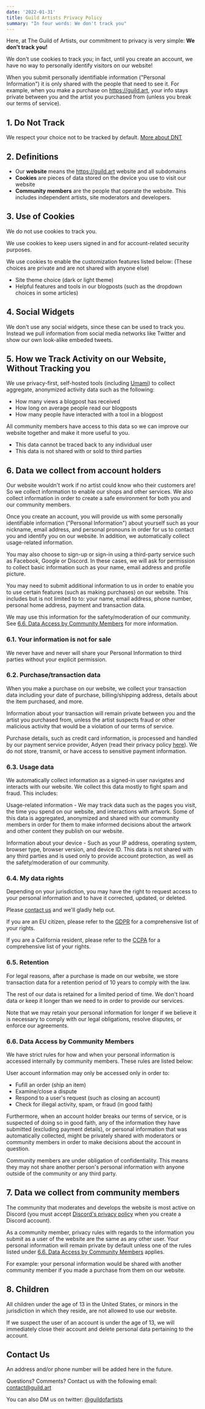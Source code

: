 ```yaml
---
date: '2022-01-31'
title: Guild Artists Privacy Policy
summary: "In four words: We don't track you"
---
```


Here, at The Guild of Artists, our commitment to privacy is very simple: **We don't track you!**

We don't use cookies to track you; in fact, until you create an account, we have no way to personally identify visitors on our website!

When you submit personally identifiable information ("Personal Information") it is only shared with the people that need to see it. For example, when you make a purchase on https://guild.art, your info stays private between you and the artist you purchased from (unless you break our terms of service).

## 1. Do Not Track

We respect your choice not to be tracked by default. [More about DNT](https://allaboutdnt.com/)

## 2. Definitions

- Our **website** means the https://guild.art website and all subdomains
- **Cookies** are pieces of data stored on the device you use to visit our website
- **Community members** are the people that operate the website. This includes independent artists, site moderators and developers.

## 3. Use of Cookies

We do not use cookies to track you.

We use cookies to keep users signed in and for account-related security purposes.

We use cookies to enable the customization features listed below: (These choices are private and are not shared with anyone else)

- Site theme choice (dark or light theme)
- Helpful features and tools in our blogposts (such as the dropdown choices in some articles)

## 4. Social Widgets

We don't use any social widgets, since these can be used to track you. Instead we pull information from social media networks like Twitter and show our own look-alike embeded tweets.

## 5. How we Track Activity on our Website, Without Tracking you

We use privacy-first, self-hosted tools (including [Umami](https://umami.is/)) to collect aggregate, anonymized activity data such as the following:

- How many views a blogpost has received
- How long on average people read our blogposts
- How many people have interacted with a tool in a blogpost

All community members have access to this data so we can improve our website together and make it more useful to you.

- This data cannot be traced back to any individual user
- This data is not shared with or sold to third parties

## 6. Data we collect from account holders

Our website wouldn't work if no artist could know who their customers are! So we collect information to enable our shops and other services. We also collect information in order to create a safe environment for both you and our community members.

Once you create an account, you will provide us with some personally identifiable information ("Personal Information") about yourself such as your nickname, email address, and personal pronouns in order for us to contact you and identify you on our website. In addition, we automatically collect usage-related information.

You may also choose to sign-up or sign-in using a third-party service such as Facebook, Google or Discord. In these cases, we will ask for permission to collect basic information such as your name, email address and profile picture.

You may need to submit additional information to us in order to enable you to use certain features (such as making purchases) on our website. This includes but is not limited to to: your name, email address, phone number, personal home address, payment and transaction data.

We may use this information for the safety/moderation of our community. See [6.6. Data Access by Community Members](#66-data-access-by-community-members) for more information.

### 6.1. Your information is not for sale

We never have and never will share your Personal Information to third parties without your explicit permission.

### 6.2. Purchase/transaction data

When you make a purchase on our website, we collect your transaction data including your date of purchase, billing/shipping address, details about the item purchased, and more.

Information about your transaction will remain private between you and the artist you purchased from, unless the artist suspects fraud or other malicious activity that would be a violation of our terms of service.

Purchase details, such as credit card information, is processed and handled by our payment service provider, Adyen (read their privacy policy [here](https://www.adyen.com/policies-and-disclaimer/privacy-policy)). We do not store, transmit, or have access to sensitive payment information.

### 6.3. Usage data

We automatically collect information as a signed-in user navigates and interacts with our website. We collect this data mostly to fight spam and fraud. This includes:

Usage-related information - We may track data such as the pages you visit, the time you spend on our website, and interactions with artwork. Some of this data is aggregated, anonymized and shared with our community members in order for them to make informed decisions about the artwork and other content they publish on our website.

Information about your device - Such as your IP address, operating system, browser type, browser version, and device ID. This data is not shared with any third parties and is used only to provide account protection, as well as the safety/moderation of our community.

### 6.4. My data rights

Depending on your jurisdiction, you may have the right to request access to your personal information and to have it corrected, updated, or deleted.

Please [contact us](#contact-us) and we'll gladly help out.

If you are an EU citizen, please refer to the [GDPR](https://gdpr-info.eu/) for a comprehensive list of your rights.

If you are a California resident, please refer to the [CCPA](https://oag.ca.gov/privacy/ccpa) for a comprehensive list of your rights.

### 6.5. Retention

For legal reasons, after a purchase is made on our website, we store transaction data for a retention period of 10 years to comply with the law.

The rest of our data is retained for a limited period of time. We don't hoard data or keep it longer than we need to in order to provide our services.

Note that we may retain your personal information for longer if we believe it is necessary to comply with our legal obligations, resolve disputes, or enforce our agreements.

### 6.6. Data Access by Community Members

We have strict rules for how and when your personal information is accessed internally by community members. These rules are listed below:

User account information may only be accessed only in order to:

- Fufill an order (ship an item)
- Examine/close a dispute
- Respond to a user's request (such as closing an account)
- Check for illegal activity, spam, or fraud (in good faith)

Furthermore, when an account holder breaks our terms of service, or is suspected of doing so in good faith, any of the information they have submitted (excluding payment details), or personal information that was automatically collected, might be privately shared with moderators or community members in order to make decisions about the account in question.

Community members are under obligation of confidentiality. This means they may not share another person's personal information with anyone outside of the community or any third party.

## 7. Data we collect from community members

The community that moderates and develops the website is most active on Discord (you must accept [Discord's privacy policy](https://discord.com/privacy) when you create a Discord account).

As a community member, privacy rules with regards to the information you submit as a user of the website are the same as any other user. Your personal information will remain private by default unless one of the rules listed under [6.6. Data Access by Community Members](#66-data-access-by-community-members) applies.

For example: your personal information would be shared with another community member if you made a purchase from them on our website.

## 8. Children

All children under the age of 13 in the United States, or minors in the jurisdiction in which they reside, are not allowed to use our website.

If we suspect the user of an account is under the age of 13, we will immediately close their account and delete personal data pertaining to the account.

## Contact Us

An address and/or phone number will be added here in the future.

Questions? Comments? Contact us with the following email: [contact@guild.art](mailto:contact@guild.art)

You can also DM us on twitter: [@guildofartists](https://twitter.com/guildofartists)
